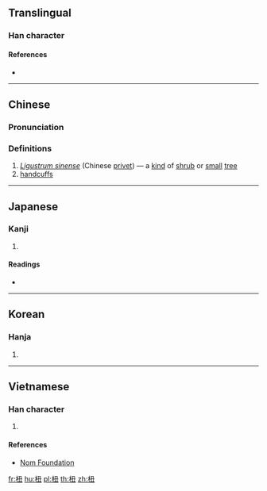 ==Translingual==

===Han character===
{{Han char|rn=75|rad=木|as=04|sn=8|four=47915|canj=DNG|ids=⿰木丑}}

====References====
* {{Han ref|kx=0514.070|dkj=14512|dj=0901.110|hdz=21175.070|uh=677B|ud=26491|bh=CCD8|bd=52440}}

----

==Chinese==
{{zh-forms}}

===Pronunciation===
{{zh-pron
|m=chǒu,niǔ
|c=cau2,lau2,nau2
|mc=y
|oc=y
|ma=
|cat=pn,n
}}

===Definitions===
# ''[[w:Ligustrum sinense|Ligustrum sinense]]'' (Chinese [[privet]]) — a [[kind]] of [[shrub]] or [[small]] [[tree]]
# [[handcuffs]]

----

==Japanese==

===Kanji===
{{ja-kanji|grade=|rs=木04}}

# {{defn|lang=ja|sort=木04}}

====Readings====
* {{ja-readings|on=[[ちゅう]] (chū), [[ちゅ]] (chu), [[しゅう]] (shū), [[にゅ]] (nyu)|kun=[[てかせ]] (tekase)}}

----

==Korean==

===Hanja===
{{ko-hanja|hangeul=[[뉴]], [[유]], [[추]]|eumhun=|rv=nyu, yu, chu|mr=nyu, yu, ch'u|y=nyu, yu, chwu}}

# {{defn|lang=ko|sort=木04}}

----

==Vietnamese==

===Han character===
{{vi-readings|rs=木04|hanviet=nữu}}

# {{defn|lang=vi|sort=木04}}

====References====
* [http://nomfoundation.org/common/nom_details.php?codepoint=677b Nom Foundation]

[[fr:杻]]
[[hu:杻]]
[[pl:杻]]
[[th:杻]]
[[zh:杻]]